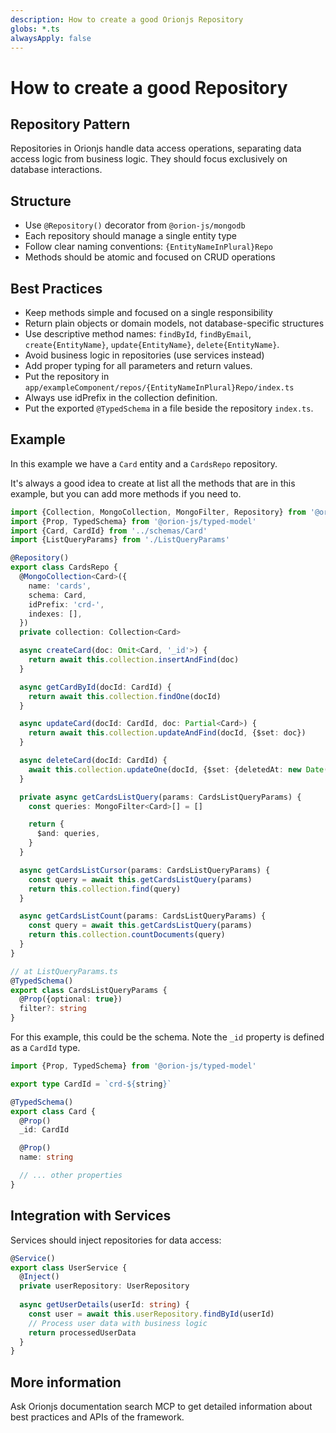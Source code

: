 ```yaml
---
description: How to create a good Orionjs Repository
globs: *.ts
alwaysApply: false
---
```

# How to create a good Repository

## Repository Pattern

Repositories in Orionjs handle data access operations, separating data access logic from business logic. They should focus exclusively on database interactions.

## Structure
- Use `@Repository()` decorator from `@orion-js/mongodb`
- Each repository should manage a single entity type
- Follow clear naming conventions: `{EntityNameInPlural}Repo`
- Methods should be atomic and focused on CRUD operations

## Best Practices
- Keep methods simple and focused on a single responsibility
- Return plain objects or domain models, not database-specific structures
- Use descriptive method names: `findById`, `findByEmail`, `create{EntityName}`, `update{EntityName}`, `delete{EntityName}`.
- Avoid business logic in repositories (use services instead)
- Add proper typing for all parameters and return values.
- Put the repository in `app/exampleComponent/repos/{EntityNameInPlural}Repo/index.ts`
- Always use idPrefix in the collection definition.
- Put the exported `@TypedSchema` in a file beside the repository `index.ts`.

## Example

In this example we have a `Card` entity and a `CardsRepo` repository.

It's always a good idea to create at list all the methods that are in this example, but you can add more methods if you need to.

```typescript
import {Collection, MongoCollection, MongoFilter, Repository} from '@orion-js/mongodb'
import {Prop, TypedSchema} from '@orion-js/typed-model'
import {Card, CardId} from '../schemas/Card'
import {ListQueryParams} from './ListQueryParams'

@Repository()
export class CardsRepo {
  @MongoCollection<Card>({
    name: 'cards',
    schema: Card,
    idPrefix: 'crd-',
    indexes: [],
  })
  private collection: Collection<Card>

  async createCard(doc: Omit<Card, '_id'>) {
    return await this.collection.insertAndFind(doc)
  }

  async getCardById(docId: CardId) {
    return await this.collection.findOne(docId)
  }

  async updateCard(docId: CardId, doc: Partial<Card>) {
    return await this.collection.updateAndFind(docId, {$set: doc})
  }

  async deleteCard(docId: CardId) {
    await this.collection.updateOne(docId, {$set: {deletedAt: new Date()}})
  }

  private async getCardsListQuery(params: CardsListQueryParams) {
    const queries: MongoFilter<Card>[] = []

    return {
      $and: queries,
    }
  }

  async getCardsListCursor(params: CardsListQueryParams) {
    const query = await this.getCardsListQuery(params)
    return this.collection.find(query)
  }

  async getCardsListCount(params: CardsListQueryParams) {
    const query = await this.getCardsListQuery(params)
    return this.collection.countDocuments(query)
  }
}

// at ListQueryParams.ts
@TypedSchema()
export class CardsListQueryParams {
  @Prop({optional: true})
  filter?: string
}
```

For this example, this could be the schema. Note the `_id` property is defined as a `CardId` type.

```typescript 
import {Prop, TypedSchema} from '@orion-js/typed-model'

export type CardId = `crd-${string}`

@TypedSchema()
export class Card {
  @Prop()
  _id: CardId

  @Prop()
  name: string

  // ... other properties
}
```

## Integration with Services

Services should inject repositories for data access:

```typescript
@Service()
export class UserService {
  @Inject()
  private userRepository: UserRepository
  
  async getUserDetails(userId: string) {
    const user = await this.userRepository.findById(userId)
    // Process user data with business logic
    return processedUserData
  }
}
```

## More information

Ask Orionjs documentation search MCP to get detailed information about best practices and APIs of the framework.
